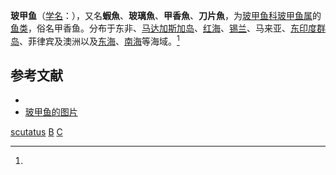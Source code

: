 {{Speciesbox 
| taxon = Centriscus scutatus 
| image = Centriscus scutatus Day.png
| status = NE
| status_system = IUCN3.1
| authority =  ([[卡尔·林奈|Linnaeus]], 1758)<ref name='id6960'>{{cite web| url =http://www.bioinfo.cn/db05/BjdwSpecies.php?action=view&id=6960| title =玻甲鱼| work =《中国动物物种编目数据库》| publisher =中国科学院微生物研究所| author =中国科学院动物研究所| accessdate =2009-04-11| deadurl =yes| archiveurl =https://web.archive.org/web/20160305002118/http://www.bioinfo.cn/db05/BjdwSpecies.php?action=view&id=6960| archivedate =2016-03-05}}</ref>
}}

'''玻甲鱼'''（[[学名|学名]]：{{lang|la|''Centriscus scutatus''}}），又名'''蝦魚'''、'''玻璃魚'''、'''甲香魚'''、'''刀片魚'''，为[[玻甲鱼科|玻甲鱼科]][[玻甲鱼属|玻甲鱼属]]的[[鱼类|鱼类]]，俗名甲香鱼。分布于东非、[[马达加斯加岛|马达加斯加岛]]、[[红海|红海]]、[[锡兰|锡兰]]、马来亚、[[东印度群岛|东印度群岛]]、菲律宾及澳洲以及[[东海|东海]]、[[南海|南海]]等海域。<ref name='id6960'/>

== 参考文献 ==
{{reflist}}
* {{TaiBNET| zh=蝦魚 | id=381093 | binomial=Centriscus scutatus | authority=Linnaeus, 1758 | var= | accessdate=2013-01-24}}
* [https://www.diverosa.com/Lembeh%202006/IL2-092%20Rigid%20shrimpfish%20centriscus%20scutatus.jpg 玻甲鱼的图片] {{Wayback|url=https://www.diverosa.com/Lembeh%202006/IL2-092%20Rigid%20shrimpfish%20centriscus%20scutatus.jpg |date=20200725115042 }}
{{Taxonbar|from=Q149497}}

[[Category:玻甲鱼属|scutatus]]
[[Category:卡尔·林奈命名的生物分类|B]]
[[Category:1758年描述的魚類|C]]

{{鱼类小作品}}
